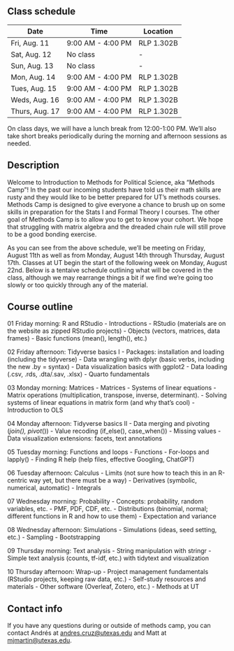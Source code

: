 ## Class schedule {.unnumbered}

| Date           | Time              | Location   |
|----------------|-------------------|------------|
| Fri, Aug. 11   | 9:00 AM - 4:00 PM | RLP 1.302B |
| Sat, Aug. 12   | No class          | -          |
| Sun, Aug. 13   | No class          | -          |
| Mon, Aug. 14   | 9:00 AM - 4:00 PM | RLP 1.302B |
| Tues, Aug. 15  | 9:00 AM - 4:00 PM | RLP 1.302B |
| Weds, Aug. 16  | 9:00 AM - 4:00 PM | RLP 1.302B |
| Thurs, Aug. 17 | 9:00 AM - 4:00 PM | RLP 1.302B |

On class days, we will have a lunch break from 12:00-1:00 PM. We'll also take short breaks periodically during the morning and afternoon sessions as needed. 

## Description {.unnumbered}

Welcome to Introduction to Methods for Political Science, aka “Methods Camp”! In the past our incoming students have told us their math skills are rusty and they would like to be better prepared for UT’s methods courses. Methods Camp is designed to give everyone a chance to brush up on some skills in preparation for the Stats I and Formal Theory I courses. The other goal of Methods Camp is to allow you to get to know your cohort. We hope that struggling with matrix algebra and the dreaded chain rule will still prove to be a good bonding exercise.

As you can see from the above schedule, we’ll be meeting on Friday, August 11th as well as from Monday, August 14th through Thursday, August 17th. Classes at UT begin the start of the following week on Monday, August 22nd. Below is a tentaive schedule outlining what will be covered in the class, although we may rearrange things a bit if we find we’re going too slowly or too quickly through any of the material.

## Course outline {.unnumbered}

01 Friday morning: R and RStudio 
- Introductions
- RStudio (materials are on the website as zipped RStudio projects)
- Objects (vectors, matrices, data frames)
- Basic functions (mean(), length(), etc.)

02 Friday afternoon: Tidyverse basics I 
- Packages: installation and loading (including the tidyverse)
- Data wrangling with dplyr (basic verbs, including the new .by = syntax)
- Data visualization basics with ggplot2
- Data loading (.csv, .rds, .dta/.sav, .xlsx)
- Quarto fundamentals

03 Monday morning: Matrices 
- Matrices
- Systems of linear equations
- Matrix operations (multiplication, transpose, inverse, determinant).
- Solving systems of linear equations in matrix form (and why that’s cool)
- Introduction to OLS

04 Monday afternoon: Tidyverse basics II 
- Data merging and pivoting (*_join(), pivot_*())
- Value recoding (if_else(), case_when())
- Missing values
- Data visualization extensions: facets, text annotations

05 Tuesday morning: Functions and loops 
- Functions
- For-loops and lapply()
- Finding R help (help files, effective Googling, ChatGPT)

06 Tuesday afternoon: Calculus
- Limits (not sure how to teach this in an R-centric way yet, but there must be a way)
- Derivatives (symbolic, numerical, automatic)
- Integrals

07 Wednesday morning: Probability 
- Concepts: probability, random variables, etc.
- PMF, PDF, CDF, etc.
- Distributions (binomial, normal; different functions in R and how to use them)
- Expectation and variance

08 Wednesday afternoon: Simulations 
- Simulations (ideas, seed setting, etc.)
- Sampling
- Bootstrapping

09 Thursday morning: Text analysis 
- String manipulation with stringr
- Simple text analysis (counts, tf-idf, etc.) with tidytext and visualization

10 Thursday afternoon: Wrap-up 
- Project management fundamentals (RStudio projects, keeping raw data, etc.)
- Self-study resources and materials
- Other software (Overleaf, Zotero, etc.)
- Methods at UT

## Contact info {.unnumbered}

If you have any questions during or outside of methods camp, you can contact Andrés at [andres.cruz@utexas.edu](andres.cruz@utexas.edu) and Matt at [mjmartin@utexas.edu](mjmartin@utexas.edu). 

